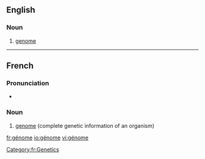 ==English==

===Noun===
{{fr-noun|m}}

# [[genome]]

----

==French==
{{wikipedia|lang=fr}}

===Pronunciation===
* {{IPA|/ʒenom/|lang=fr}}

===Noun===
{{infl|fr|noun|g=m}}

# [[genome]] (complete genetic information of an organism)

{{tbot entry|French|genome|2008|April|fr}}

[[Category:fr:Genetics]]

[[fr:génome]]
[[io:génome]]
[[vi:génome]]